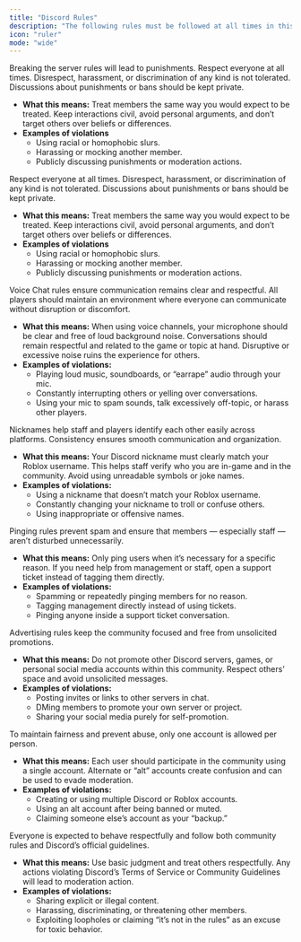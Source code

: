 ```yaml
---
title: "Discord Rules"
description: "The following rules must be followed at all times in this community,"
icon: "ruler"
mode: "wide"
---
```


<Danger>
  Breaking the server rules will lead to punishments.
</Danger>

<Card title="Respect & Conduct" icon="thumbs-up">
  Respect everyone at all times. Disrespect, harassment, or discrimination of any kind is not tolerated. Discussions about punishments or bans should be kept private.

  - **What this means:** Treat members the same way you would expect to be treated. Keep interactions civil, avoid personal arguments, and don’t target others over beliefs or differences.
  - **Examples of violations**
    - Using racial or homophobic slurs.
    - Harassing or mocking another member.
    - Publicly discussing punishments or moderation actions.
</Card>

<Card title="Chat & Channel Use" icon="message">
  Respect everyone at all times. Disrespect, harassment, or discrimination of any kind is not tolerated. Discussions about punishments or bans should be kept private.

  - **What this means:** Treat members the same way you would expect to be treated. Keep interactions civil, avoid personal arguments, and don’t target others over beliefs or differences.
  - **Examples of violations**
    - Using racial or homophobic slurs.
    - Harassing or mocking another member.
    - Publicly discussing punishments or moderation actions.
</Card>

<Card title="Voice Chat" icon="microphone">
  Voice Chat rules ensure communication remains clear and respectful. All players should maintain an environment where everyone can communicate without disruption or discomfort.

  - **What this means:** When using voice channels, your microphone should be clear and free of loud background noise. Conversations should remain respectful and related to the game or topic at hand. Disruptive or excessive noise ruins the experience for others.
  - **Examples of violations:**
    - Playing loud music, soundboards, or “earrape” audio through your mic.
    - Constantly interrupting others or yelling over conversations.
    - Using your mic to spam sounds, talk excessively off-topic, or harass other players.
</Card>

<Card title="Nicknames" icon="tag">
  Nicknames help staff and players identify each other easily across platforms. Consistency ensures smooth communication and organization.

  - **What this means:** Your Discord nickname must clearly match your Roblox username. This helps staff verify who you are in-game and in the community. Avoid using unreadable symbols or joke names.
  - **Examples of violations:**
    - Using a nickname that doesn’t match your Roblox username.
    - Constantly changing your nickname to troll or confuse others.
    - Using inappropriate or offensive names.
</Card>

<Card title="Pinging" icon="bell">
  Pinging rules prevent spam and ensure that members — especially staff — aren’t disturbed unnecessarily.

  - **What this means:** Only ping users when it’s necessary for a specific reason. If you need help from management or staff, open a support ticket instead of tagging them directly.
  - **Examples of violations:**
    - Spamming or repeatedly pinging members for no reason.
    - Tagging management directly instead of using tickets.
    - Pinging anyone inside a support ticket conversation.
</Card>

<Card title="Advertising" icon="ban">
  Advertising rules keep the community focused and free from unsolicited promotions.

  - **What this means:** Do not promote other Discord servers, games, or personal social media accounts within this community. Respect others’ space and avoid unsolicited messages.
  - **Examples of violations:**
    - Posting invites or links to other servers in chat.
    - DMing members to promote your own server or project.
    - Sharing your social media purely for self-promotion.
</Card>

<Card title="Alternate Accounts" icon="people">
  To maintain fairness and prevent abuse, only one account is allowed per person.

  - **What this means:** Each user should participate in the community using a single account. Alternate or “alt” accounts create confusion and can be used to evade moderation.
  - **Examples of violations:**
    - Creating or using multiple Discord or Roblox accounts.
    - Using an alt account after being banned or muted.
    - Claiming someone else’s account as your “backup.”
</Card>

<Card title="Common Sense & Discord Policy" icon="scale-balanced">
  Everyone is expected to behave respectfully and follow both community rules and Discord’s official guidelines.

  - **What this means:** Use basic judgment and treat others respectfully. Any actions violating Discord’s Terms of Service or Community Guidelines will lead to moderation action.
  - **Examples of violations:**
    - Sharing explicit or illegal content.
    - Harassing, discriminating, or threatening other members.
    - Exploiting loopholes or claiming “it’s not in the rules” as an excuse for toxic behavior.
</Card>